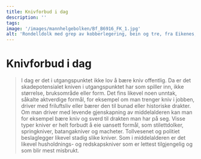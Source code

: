 ```yaml
---
title: Knivforbud i dag
description: ''
tags:
image: '/images/mannhelgebolken/Bf_B6916_FK_1.jpg'
alt: 'Rondelldolk med grep av kobberlegering, bein og tre, fra Eikenes, Stryn.'
---
```




# Knivforbud i dag 

<Blockquote
    quote='«I Norge blir de fleste drept med kniv.»'
    footer='Verdens Gang 30.12.2023' />
    
<Spacer height={40}/>

<Container stil="initial side">
    I dag er det i utgangspunktet ikke lov å bære kniv offentlig. Da er det skadepotensialet kniven i utgangspunktet har som spiller inn, ikke størrelse, bruksområde eller form. Det fins likevel noen unntak, såkalte aktverdige formål, for eksempel om man trenger kniv i jobben, driver med friluftsliv eller bærer den til bunad eller historiske drakter. Om man driver med levende gjenskapning av middelalderen kan man for eksempel bære kniv og sverd til drakten man har på seg. Visse typer kniver er helt forbudt å eie uansett formål, som stilettdolker, springkniver, batangakniver og macheter. Tollvesenet og politiet beslaglegger likevel stadig slike kniver. Som i middelalderen er det likevel husholdnings- og redskapskniver som er lettest tilgjengelig og som blir mest misbrukt.
</Container>

<Figure
    image="/images/mannhelgebolken/knivmonter.jpg"
    title="Kopier av brukskniver og dolker fra originaler fra middelalderen."
    alt="Kopier av brukskniver og dolker fra originaler fra middelalderen."
>
</Figure>